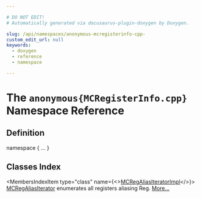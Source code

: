 ```yaml
---

# DO NOT EDIT!
# Automatically generated via docusaurus-plugin-doxygen by Doxygen.

slug: /api/namespaces/anonymous-mcregisterinfo-cpp-
custom_edit_url: null
keywords:
  - doxygen
  - reference
  - namespace

---
```





# The `anonymous{MCRegisterInfo.cpp}` Namespace Reference

<DoxygenPage pluginConfig={pluginConfig}>



## Definition

<CodeBlock>namespace &#123; ... &#125;</CodeBlock>

## Classes Index

<MembersIndex>

<MembersIndexItem
  type="class"
  name={<><a href="/docs/api/classes/anonymous-namespace-mcregisterinfo-cpp-/mcregaliasiteratorimpl">MCRegAliasIteratorImpl</a></>}>
<a href="/docs/api/classes/llvm/mcregaliasiterator">MCRegAliasIterator</a> enumerates all registers aliasing Reg. <a href="/docs/api/classes/anonymous-namespace-mcregisterinfo-cpp-/mcregaliasiteratorimpl/#details">More...</a>
</MembersIndexItem>

</MembersIndex>


</DoxygenPage>
